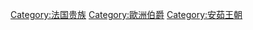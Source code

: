 {{Catnav|頁面分類|历史|各國歷史|法国历史|法國貴族}}
{{Catnav|頁面分類|人物|各國人物|法国人|法國貴族}}

{{catmore}}
{{Commonscat|Counts of Anjou}}

[[Category:法国贵族|Category:法国贵族]]
[[Category:歐洲伯爵|Category:歐洲伯爵]]
[[Category:安茹王朝|Category:安茹王朝]]
